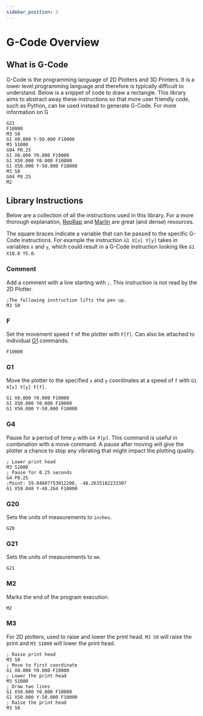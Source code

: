 ```yaml
---
sidebar_position: 3
---
```


# G-Code Overview

## What is G-Code


G-Code is the programming language of 2D Plotters and 3D Printers. It is a lower level programming language and therefore is typically difficult to understand. Below is a snippet of code to draw a rectangle. This library aims to abstract away these instructions so that more user friendly code, such as Python, can be used instead to generate G-Code. For more information on G

``` gcode
G21
F10000
M3 S0
G1 X0.000 Y-50.000 F10000
M3 S1000
G04 P0.25
G1 X0.000 Y0.000 F10000
G1 X50.000 Y0.000 F10000
G1 X50.000 Y-50.000 F10000
M3 S0
G04 P0.25
M2
```

## Library Instructions

Below are a collection of all the instructions used in this library. For a more thorough explanation, [RepRap](https://reprap.org/wiki/G-code) and [Marlin](https://marlinfw.org/meta/gcode/) are great (and dense) resources. 

The square braces indicate a variable that can be passed to the specific G-Code instructions. For example the instruction `G1 X[x] Y[y]` takes in variables `x` and `y`, which could result in a G-Code instruction looking like `G1 X10.0 Y5.0`.

### Comment

Add a comment with a line starting with `;`. This instruction is not read by the 2D Plotter.

```gcode
;The following instruction lifts the pen up.
M3 S0
```

### F

Set the movement speed `f` of the plotter with `F[f]`. Can also be attached to individual [G1](#g1) commands. 

```gcode
F10000
```

### G1

 Move the plotter to the specified `x` and `y` coordinates at a speed of `f` with `G1 X[x] Y[y] F[f]`.

```gcode
G1 X0.000 Y0.000 F10000
G1 X50.000 Y0.000 F10000
G1 X50.000 Y-50.000 F10000
```

### G4

Pause for a period of time `p` with `G4 P[p]`. This command is useful in combination with a move command. A pause after moving will give the plotter a chance to stop any vibrating that might impact the plotting quality. 

```gcode
; Lower print head
M3 S1000
; Pause for 0.25 seconds
G4 P0.25
;Point: 59.84807753012208, -48.2635182233307
G1 X59.848 Y-48.264 F10000
```

### G20

Sets the units of measurements to `inches`.

```gcode
G20
```

### G21

Sets the units of measurements to `mm`.

```gcode
G21
```

### M2 

Marks the end of the program execution.

```gcode
M2
```

### M3

For 2D plotters, used to raise and lower the print head. `M3 S0` will raise the print and `M3 S1000` will lower the print head.

```gcode
; Raise print head
M3 S0
; Move to first coordinate
G1 X0.000 Y0.000 F10000
; Lower the print head
M3 S1000
; Draw two lines
G1 X50.000 Y0.000 F10000
G1 X50.000 Y-50.000 F10000
; Raise the print head
M3 S0
```

